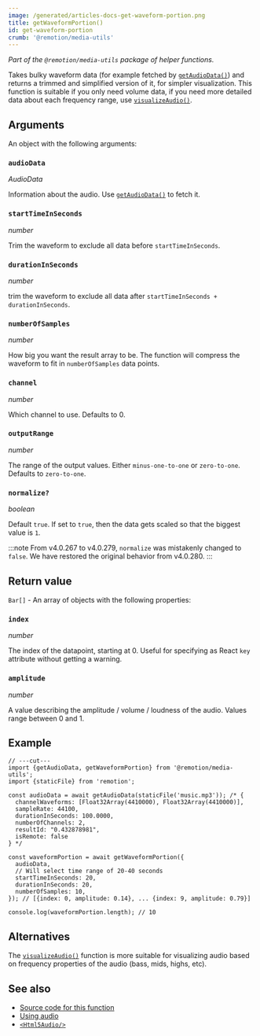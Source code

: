 ```yaml
---
image: /generated/articles-docs-get-waveform-portion.png
title: getWaveformPortion()
id: get-waveform-portion
crumb: '@remotion/media-utils'
---
```


_Part of the `@remotion/media-utils` package of helper functions._

Takes bulky waveform data (for example fetched by [`getAudioData()`](/docs/get-audio-data)) and returns a trimmed and simplified version of it, for simpler visualization. This function is suitable if you only need volume data, if you need more detailed data about each frequency range, use [`visualizeAudio()`](/docs/visualize-audio).

## Arguments

An object with the following arguments:

### `audioData`

_AudioData_

Information about the audio. Use [`getAudioData()`](/docs/get-audio-data) to fetch it.

### `startTimeInSeconds`

_number_

Trim the waveform to exclude all data before `startTimeInSeconds`.

### `durationInSeconds`

_number_

trim the waveform to exclude all data after `startTimeInSeconds + durationInSeconds`.

### `numberOfSamples`

_number_

How big you want the result array to be. The function will compress the waveform to fit in `numberOfSamples` data points.

### `channel`

_number_

Which channel to use. Defaults to 0.

### `outputRange`

_number_

The range of the output values. Either `minus-one-to-one` or `zero-to-one`. Defaults to `zero-to-one`.

### `normalize?`<AvailableFrom v="4.0.280" />

_boolean_

Default `true`. If set to `true`, then the data gets scaled so that the biggest value is `1`.

:::note
From v4.0.267 to v4.0.279, `normalize` was mistakenly changed to `false`. We have restored the original behavior from v4.0.280.
:::

## Return value

`Bar[]` - An array of objects with the following properties:

### `index`

_number_

The index of the datapoint, starting at 0. Useful for specifying as React `key` attribute without getting a warning.

### `amplitude`

_number_

A value describing the amplitude / volume / loudness of the audio. Values range between 0 and 1.

## Example

```tsx twoslash
// ---cut---
import {getAudioData, getWaveformPortion} from '@remotion/media-utils';
import {staticFile} from 'remotion';

const audioData = await getAudioData(staticFile('music.mp3')); /* {
  channelWaveforms: [Float32Array(4410000), Float32Array(4410000)],
  sampleRate: 44100,
  durationInSeconds: 100.0000,
  numberOfChannels: 2,
  resultId: "0.432878981",
  isRemote: false
} */

const waveformPortion = await getWaveformPortion({
  audioData,
  // Will select time range of 20-40 seconds
  startTimeInSeconds: 20,
  durationInSeconds: 20,
  numberOfSamples: 10,
}); // [{index: 0, amplitude: 0.14}, ... {index: 9, amplitude: 0.79}]

console.log(waveformPortion.length); // 10
```

## Alternatives

The [`visualizeAudio()`](/docs/visualize-audio) function is more suitable for visualizing audio based on frequency properties of the audio (bass, mids, highs, etc).

## See also

- [Source code for this function](https://github.com/remotion-dev/remotion/blob/main/packages/media-utils/src/get-waveform-portion.ts)
- [Using audio](/docs/using-audio)
- [`<Html5Audio/>`](/docs/html5-audio)
